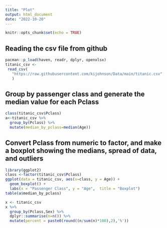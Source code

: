 ```yaml
---
title: "Plot"
output: html_document
date: "2022-10-20"
---
```


```r
knitr::opts_chunk$set(echo = TRUE)
```


## Reading the csv file from github
```r
pacman::p_load(haven, readr, dplyr, openxlsx)
titanic_csv <-
 read_csv(
   "https://raw.githubusercontent.com/kijohnson/Data/main/titanic.csv"
   )
```

## Group by passenger class and generate the median value for each Pclass
```r
class(titanic_csv$Pclass)
a<-titanic_csv %>% 
  group_by(Pclass) %>% 
  mutate(median_by_pclass=median(Age))
```
## Convert Pclass from numeric to factor, and make a boxplot showing the medians, spread of data, and outliers 
```r
library(ggplot2)
class <-factor(titanic_csv$Pclass)
ggplot(data = titanic_csv, aes(x=class, y = Age)) +
  geom_boxplot() +
  labs(x = "Passenger Class", y = "Age",  title = "Boxplot")
table(a$median_by_pclass)

```

```r
x <- titanic_csv
x %>% 
  group_by(Pclass,Sex) %>% 
  dplyr::summarise(n=n()) %>% 
  mutate(percent = paste0(round((n/sum(n)*100),2),'%'))
  
```

